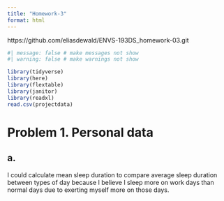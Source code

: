 ```yaml
---
title: "Homework-3"
format: html
---
```


https://github.com/eliasdewald/ENVS-193DS_homework-03.git

```r
#| message: false # make messages not show
#| warning: false # make warnings not show

library(tidyverse)
library(here)
library(flextable)
library(janitor)
library(readxl)
read.csv(projectdata)
```
# Problem 1. Personal data

## a. 

I could calculate mean sleep duration to compare average sleep duration between 
types of day because I believe I sleep more on work days than normal days due
to exerting myself more on those days.
